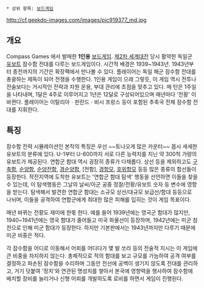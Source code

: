  * 상위 항목: [[보드게임]]
http://cf.geekdo-images.com/images/pic919377_md.jpg

== 개요 ==
Compass Games 에서 발매한 '''1인용''' [[보드게임]]. [[제2차 세계대전]] 당시 활약한 독일군 [[유보트]] 잠수함 전대를 다루는 보드게임이다. 시간적 배경은 1939~1943년. 1943년부터 종전까지의 기간은 확장팩에서 만나볼 수 있다.
플레이어는 독일 해군 잠수함 전대를 총괄하는 제독이 되어 전쟁을 수행한다. 1인용 게임이 으레 그렇듯, 이 게임 역시 전투나 전술보다는 거시적인 전략과 자원 운용, 부대 관리에 초점을 맞추고 있다. 매 턴은 1주일을 나타내며, 1달은 4주로 이루어지고 1년은 12달로 구성되어있으며 매년마다 '전황' 이 바뀐다.
플레이어는 이탈리아ㆍ핀란드ㆍ비시 프랑스 등이 포함된 추축국 전체 잠수함 전대를 지휘한다.

== 특징 ==
잠수함 전략 시뮬레이션인 본작의 특징은 우선 ~~토나오게 많은 카운터~~ 몹시 세세한 유보트의 분류에 있다. U-1부터 U-600까지 서로 다른 능력치를 지닌 약 300척 가량의 유보트가 제공된다. 연합군 함대 역시 굉장히 종류가 다채롭다. 상선 등을 제외하고도 [[구축함]], [[순양함]], [[순양전함]], [[경순양함]], [전함], [[경항모]], [[호위항모]] 등등 많은 종류의 함선들이 등장한다. 작전지역에 도착한 유보트는 '연합군 함대 탐색' 행동을 선언하면 이들을 찾을 수 있는데, 이 탐색행동은 그날의 날씨/아군 공중 정찰/전황/유보트 숫자 등 변수에 영향을 받는다. 탐색해서 발견한 연합군 함대는 소규모 상선/대규모 보급선/함대 등등으로 나뉘며, 이들을 공격하여 연합군에게 최대한 많은 피해를 입히는 것이 게임 목표이다.

매년 바뀌는 전황도 재미에 한몫 한다. 예를 들어 1939년에는 영국군 함대가 많지만, 1940~1941년에는 영국 함대가 줄어들고 미국 화물선이 등장하며, 1942년에는 미군 참전으로 인해 미군 함대가 등장한다. 하지만 기본판에서는 1943년까지만 다루기 때문에 미군 비중은 적다.

각 잠수함을 어디로 이동해서 어뢰를 어디다가 몇 발 쏘라 등의 전술적 지시는 이 게임에 큰 비중을 차지하지 않는다. 총체적으로 적의 함대를 보고 규모를 가늠하여 공격 여부를 결정하고 파손된 잠수함을 수리하며 그동안 전선에 공백이 생기지 않도록 전대를 관리하고, 거기 덧붙여 '정치'와 연관된 명성치를 쌓아서 본국에 영향력을 행사하여 잠수함에 배치할 장비를 늘리거나 신형 어뢰를 개발하도록 로비를 하면서 게임이 진행된다.
